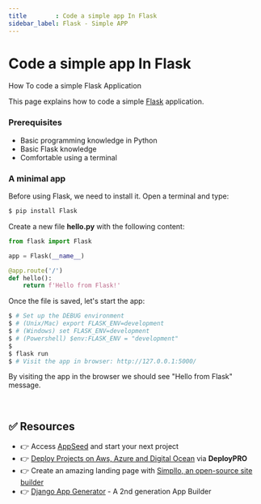 ```yaml
---
title        : Code a simple app In Flask
sidebar_label: Flask - Simple APP
---
```


# Code a simple app In Flask

<SubHeading>How To code a simple Flask Application</SubHeading>

This page explains how to code a simple [Flask](https://www.palletsprojects.com/p/flask/) application.

### Prerequisites

- Basic programming knowledge in Python
- Basic Flask knowledge
- Comfortable using a terminal

### A minimal app

Before using Flask, we need to install it. Open a terminal and type:

```bash
$ pip install Flask
```

Create a new file **hello.py** with the following content:

```python
from flask import Flask

app = Flask(__name__)

@app.route('/')
def hello():
    return f'Hello from Flask!'
```

Once the file is saved, let's start the app:

```bash
$ # Set up the DEBUG environment
$ # (Unix/Mac) export FLASK_ENV=development
$ # (Windows) set FLASK_ENV=development
$ # (Powershell) $env:FLASK_ENV = "development"
$
$ flask run
$ # Visit the app in browser: http://127.0.0.1:5000/
```

By visiting the app in the browser we should see "Hello from Flask" message.

<br />

## ✅ Resources 

- 👉 Access [AppSeed](https://appseed.us/) and start your next project
- 👉 [Deploy Projects on Aws, Azure and Digital Ocean](https://www.docs.deploypro.dev/) via **DeployPRO**
- 👉 Create an amazing landing page with [Simpllo, an open-source site builder](https://www.simpllo.com/)
- 👉 [Django App Generator](https://app-generator.dev/django/) - A 2nd generation App Builder
